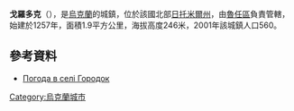 {{coord|49|36|1|N|29|11|42|E|scale:30000|display=title}}

'''戈羅多克'''（{{lang-uk|Городок}}），是[[烏克蘭|烏克蘭]]的城鎮，位於該國北部[[日托米爾州|日托米爾州]]，由[[魯任區|魯任區]]負責管轄，始建於1257年，面積1.9平方公里，海拔高度246米，2001年該城鎮人口560。

==參考資料==
* [http://weather.in.ua/ua/zhitomirskaja/5678 Погода в селі Городок] {{Wayback|url=http://weather.in.ua/ua/zhitomirskaja/5678 |date=20111219163646 }}

{{Ukraine-geo-stub}}
[[Category:烏克蘭城市|Category:烏克蘭城市]]